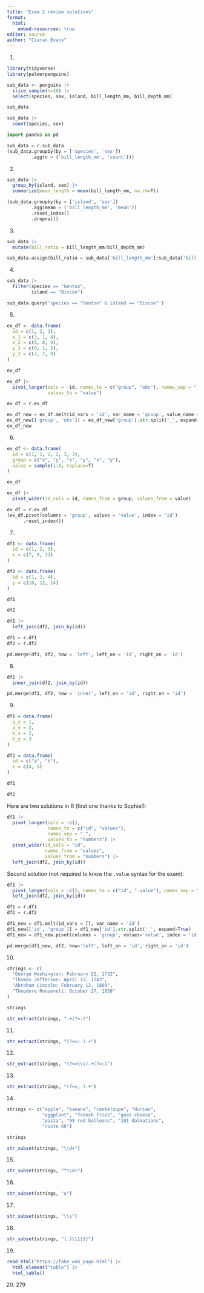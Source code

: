 ```yaml
---
title: "Exam 2 review solutions"
format: 
  html:
    embed-resources: true
editor: source
author: "Ciaran Evans"
---
```



1. 

```r
library(tidyverse)
library(palmerpenguins)

sub_data <- penguins |>
  slice_sample(n=10) |>
  select(species, sex, island, bill_length_mm, bill_depth_mm)
```

```r
sub_data

sub_data |>
  count(species, sex)
```

```python
import pandas as pd

sub_data = r.sub_data
(sub_data.groupby(by = ['species', 'sex'])
         .agg(n = ('bill_length_mm', 'count')))
```


2.

```r
sub_data |>
  group_by(island, sex) |>
  summarize(mean_length = mean(bill_length_mm, na.rm=T))
```

```python
(sub_data.groupby(by = ['island', 'sex'])
         .agg(mean = ('bill_length_mm', 'mean'))
         .reset_index()
         .dropna())
```


3.

```r
sub_data |>
  mutate(bill_ratio = bill_length_mm/bill_depth_mm)
```

```python
sub_data.assign(bill_ratio = sub_data['bill_length_mm']/sub_data['bill_depth_mm'])
```


4.

```r
sub_data |>
  filter(species == "Gentoo", 
         island == "Biscoe")
```

```python
sub_data.query('species == "Gentoo" & island == "Biscoe"')
```


5.

```r
ex_df <- data.frame(
  id = c(1, 2, 3),
  x_1 = c(3, 1, 4),
  x_2 = c(5, 8, 9),
  y_1 = c(0, 1, 2),
  y_2 = c(2, 7, 9)
)

ex_df
```

```r
ex_df |>
  pivot_longer(cols = -id, names_to = c("group", "obs"), names_sep = "_", 
               values_to = "value")
```

```python
ex_df = r.ex_df

ex_df_new = ex_df.melt(id_vars = 'id', var_name = 'group', value_name = 'value')
ex_df_new[['group', 'obs']] = ex_df_new['group'].str.split('_', expand=True)
ex_df_new
```



6.

```r
ex_df <- data.frame(
  id = c(1, 1, 2, 2, 3, 3),
  group = c("x", "y", "x", "y", "x", "y"),
  value = sample(1:6, replace=T)
)

ex_df
```

```r
ex_df |>
  pivot_wider(id_cols = id, names_from = group, values_from = value)
```

```python
ex_df = r.ex_df
(ex_df.pivot(columns = 'group', values = 'value', index = 'id')
      .reset_index())
```



7.

```r
df1 <- data.frame(
  id = c(1, 2, 3),
  x = c(7, 9, 13)
)

df2 <- data.frame(
  id = c(1, 2, 4),
  y = c(10, 12, 14)
)
```

```r
df1

df2
```

```r
df1 |>
  left_join(df2, join_by(id))
```

```python
df1 = r.df1
df2 = r.df2

pd.merge(df1, df2, how = 'left', left_on = 'id', right_on = 'id')
```



8.

```r
df1 |>
  inner_join(df2, join_by(id))
```

```python
pd.merge(df1, df2, how = 'inner', left_on = 'id', right_on = 'id')
```

9.

```r
df1 = data.frame(
  a_x = 1,
  a_y = 2,
  b_x = 2,
  b_y = 3
)

df2 = data.frame(
  id = c("a", "b"),
  z = c(4, 5)
)
```

```r
df1

df2
```

Here are two solutions in R (first one thanks to Sophie!):

```r
df1 |>
  pivot_longer(cols = -c(),
               names_to = c("id", "values"),
               names_sep = "_",
               values_to = "numbers") |>
  pivot_wider(id_cols = "id",
              names_from = "values",
              values_from = "numbers") |>
  left_join(df2, join_by(id))
```


Second solution (not required to know the `.value` syntax for the exam):

```r
df1 |> 
  pivot_longer(cols = -c(), names_to = c("id", ".value"), names_sep = "_") |>
  left_join(df2, join_by(id))
```

```python
df1 = r.df1
df2 = r.df2

df1_new = df1.melt(id_vars = [], var_name = 'id')
df1_new[['id', 'group']] = df1_new['id'].str.split('_', expand=True)
df1_new = df1_new.pivot(columns = 'group', values='value', index = 'id').reset_index()

pd.merge(df1_new, df2, how='left', left_on = 'id', right_on = 'id')
```



10.

```r
strings <- c(
  "George Washington: February 22, 1732",
  "Thomas Jefferson: April 13, 1743",
  "Abraham Lincoln: February 12, 1809",
  "Theodore Roosevelt: October 27, 1858"
)

strings
```

```r
str_extract(strings, ".+(?=:)")
```

11.

```r
str_extract(strings, "(?<=: ).+")
```

12.

```r
str_extract(strings, "(?<=\\s).+(?=:)")
```

13.

```r
str_extract(strings, "(?<=, ).+")
```


14.

```r
strings <- c("apple", "banana", "canteloupe", "durian",
             "eggplant", "french fries", "goat cheese",
             "pizza", "99 red balloons", "101 dalmatians",
             "route 66")
```

```r
strings
```

```r
str_subset(strings, "\\d+")
```


15.

```r
str_subset(strings, "^\\d+")
```


16.

```r
str_subset(strings, "a")
```

17.

```r
str_subset(strings, "\\s")
```


18.

```r
str_subset(strings, "(.)\\1{1}")
```

19.

```r
read_html("https://fake_web_page.html") |>
  html_element("table") |>
  html_table()
```

20. 279

